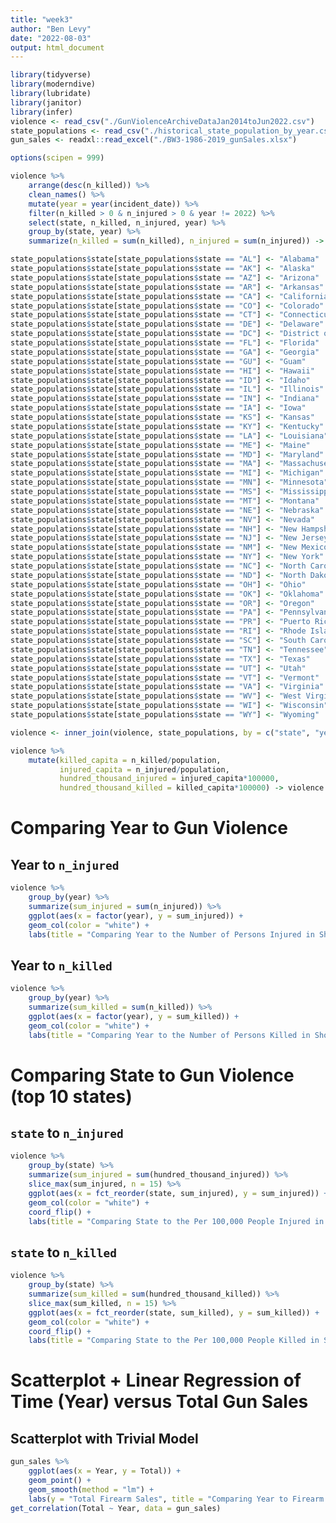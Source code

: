 ```yaml
---
title: "week3"
author: "Ben Levy"
date: "2022-08-03"
output: html_document
---
```


```r
library(tidyverse)
library(moderndive)
library(lubridate)
library(janitor)
library(infer)
violence <- read_csv("./GunViolenceArchiveDataJan2014toJun2022.csv")
state_populations <- read_csv("./historical_state_population_by_year.csv")
gun_sales <- readxl::read_excel("./BW3-1986-2019_gunSales.xlsx")
```

```r
options(scipen = 999)

violence %>%
    arrange(desc(n_killed)) %>%
    clean_names() %>%
    mutate(year = year(incident_date)) %>%
    filter(n_killed > 0 & n_injured > 0 & year != 2022) %>%
    select(state, n_killed, n_injured, year) %>%
    group_by(state, year) %>%
    summarize(n_killed = sum(n_killed), n_injured = sum(n_injured)) -> violence

state_populations$state[state_populations$state == "AL"] <- "Alabama"
state_populations$state[state_populations$state == "AK"] <- "Alaska"
state_populations$state[state_populations$state == "AZ"] <- "Arizona"
state_populations$state[state_populations$state == "AR"] <- "Arkansas"
state_populations$state[state_populations$state == "CA"] <- "California"
state_populations$state[state_populations$state == "CO"] <- "Colorado"
state_populations$state[state_populations$state == "CT"] <- "Connecticut"
state_populations$state[state_populations$state == "DE"] <- "Delaware"
state_populations$state[state_populations$state == "DC"] <- "District of Columbia"
state_populations$state[state_populations$state == "FL"] <- "Florida"
state_populations$state[state_populations$state == "GA"] <- "Georgia"
state_populations$state[state_populations$state == "GU"] <- "Guam"
state_populations$state[state_populations$state == "HI"] <- "Hawaii"
state_populations$state[state_populations$state == "ID"] <- "Idaho"
state_populations$state[state_populations$state == "IL"] <- "Illinois"
state_populations$state[state_populations$state == "IN"] <- "Indiana"
state_populations$state[state_populations$state == "IA"] <- "Iowa"
state_populations$state[state_populations$state == "KS"] <- "Kansas"
state_populations$state[state_populations$state == "KY"] <- "Kentucky"
state_populations$state[state_populations$state == "LA"] <- "Louisiana"
state_populations$state[state_populations$state == "ME"] <- "Maine"
state_populations$state[state_populations$state == "MD"] <- "Maryland"
state_populations$state[state_populations$state == "MA"] <- "Massachusetts"
state_populations$state[state_populations$state == "MI"] <- "Michigan"
state_populations$state[state_populations$state == "MN"] <- "Minnesota"
state_populations$state[state_populations$state == "MS"] <- "Mississippi"
state_populations$state[state_populations$state == "MT"] <- "Montana"
state_populations$state[state_populations$state == "NE"] <- "Nebraska"
state_populations$state[state_populations$state == "NV"] <- "Nevada"
state_populations$state[state_populations$state == "NH"] <- "New Hampshire"
state_populations$state[state_populations$state == "NJ"] <- "New Jersey"
state_populations$state[state_populations$state == "NM"] <- "New Mexico"
state_populations$state[state_populations$state == "NY"] <- "New York"
state_populations$state[state_populations$state == "NC"] <- "North Carolina"
state_populations$state[state_populations$state == "ND"] <- "North Dakota"
state_populations$state[state_populations$state == "OH"] <- "Ohio"
state_populations$state[state_populations$state == "OK"] <- "Oklahoma"
state_populations$state[state_populations$state == "OR"] <- "Oregon"
state_populations$state[state_populations$state == "PA"] <- "Pennsylvania"
state_populations$state[state_populations$state == "PR"] <- "Puerto Rico"
state_populations$state[state_populations$state == "RI"] <- "Rhode Island"
state_populations$state[state_populations$state == "SC"] <- "South Carolina"
state_populations$state[state_populations$state == "TN"] <- "Tennessee"
state_populations$state[state_populations$state == "TX"] <- "Texas"
state_populations$state[state_populations$state == "UT"] <- "Utah"
state_populations$state[state_populations$state == "VT"] <- "Vermont"
state_populations$state[state_populations$state == "VA"] <- "Virginia"
state_populations$state[state_populations$state == "WV"] <- "West Virginia"
state_populations$state[state_populations$state == "WI"] <- "Wisconsin"
state_populations$state[state_populations$state == "WY"] <- "Wyoming"

violence <- inner_join(violence, state_populations, by = c("state", "year"))
```

```r
violence %>%
    mutate(killed_capita = n_killed/population,
           injured_capita = n_injured/population,
           hundred_thousand_injured = injured_capita*100000,
           hundred_thousand_killed = killed_capita*100000) -> violence
```


# Comparing Year to Gun Violence

## Year to `n_injured`

```r
violence %>%
    group_by(year) %>%
    summarize(sum_injured = sum(n_injured)) %>%
    ggplot(aes(x = factor(year), y = sum_injured)) +
    geom_col(color = "white") +
    labs(title = "Comparing Year to the Number of Persons Injured in Shootings", x = "Year", y = "Number of Persons Injured")
```

## Year to `n_killed`

```r
violence %>%
    group_by(year) %>%
    summarize(sum_killed = sum(n_killed)) %>%
    ggplot(aes(x = factor(year), y = sum_killed)) +
    geom_col(color = "white") +
    labs(title = "Comparing Year to the Number of Persons Killed in Shootings", x = "Year", y = "Number of Persons Killed")
```

# Comparing State to Gun Violence (top 10 states)

## `state` to `n_injured`

```r
violence %>%
    group_by(state) %>%
    summarize(sum_injured = sum(hundred_thousand_injured)) %>%
    slice_max(sum_injured, n = 15) %>%
    ggplot(aes(x = fct_reorder(state, sum_injured), y = sum_injured)) +
    geom_col(color = "white") +
    coord_flip() +
    labs(title = "Comparing State to the Per 100,000 People Injured in Shootings", subtitle = "Top 15 States from 2014-2019", x = "State", y = "Number of Persons per 100,000 Injured")
```

## `state` to `n_killed`

```r
violence %>%
    group_by(state) %>%
    summarize(sum_killed = sum(hundred_thousand_killed)) %>%
    slice_max(sum_killed, n = 15) %>%
    ggplot(aes(x = fct_reorder(state, sum_killed), y = sum_killed)) +
    geom_col(color = "white") +
    coord_flip() +
    labs(title = "Comparing State to the Per 100,000 People Killed in Shootings", subtitle = "Top 15 States from 2014-2019", x = "State", y = "Number of Persons per 100,000 Killed")
```

# Scatterplot + Linear Regression of Time (Year) versus Total Gun Sales

## Scatterplot with Trivial Model

```r
gun_sales %>%
    ggplot(aes(x = Year, y = Total)) +
    geom_point() +
    geom_smooth(method = "lm") +
    labs(y = "Total Firearm Sales", title = "Comparing Year to Firearm Sales", subtitle = "In the US, 1986-2019: Trivial Model")
get_correlation(Total ~ Year, data = gun_sales)
```
